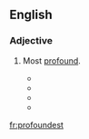 ==English==

===Adjective===
{{head|en|adjective superlative form}}

# {{context|obsolete|lang=en}} {{en-superlative of|profound}} Most [[profound]].
#* {{quote-book
|year=1850
|chapter=The Moral Spirit of Byron's Genius
|title=Lectures and Essays
|volume=1
|first=Henry
|last=Giles
|authorlink=Henry Giles
|location=Boston
|publisher=Ticknor, Reed and Fields
|page=149
|pageurl=http://books.google.com/books?id=dSIrAQAAIAAJ&pg=PA149&dq=profoundest
|passage=The capacity of sorrow belongs to our grandeur; and the loftiest of our race are those who have had the '''profoundest''' grief; because they have had the '''profoundest''' sympathies.
}}
#* {{quote-book
|year=1852
|title={{w|The Blithedale Romance}}
|first=Nathaniel
|last=Hawthorne
|authorlink=Nathaniel Hawthorne
|location=Boston
|publisher=Ticknor, Reed and Fields
|section=ch. 2
|url=http://www.gutenberg.org/ebooks/2081
|passage=The greatest obstacle to being heroic is the doubt whether one may not be going to prove one's self a fool; the truest heroism is, to resist the doubt; and the '''profoundest''' wisdom, to know when it ought to be resisted, and when to be obeyed.
}}
#* {{quote-book
|year=1901
|month=October
|title={{w|The Marrow of Tradition}}
|first=Charles Waddell
|last=Chesnutt
|authorlink=Charles Chesnutt
|location=Boston; New York
|publisher=Houghton, Mifflin
|page=233
|pageurl=http://books.google.com/books?id=1bgOAAAAIAAJ&pg=PA233&dq=profoundest
|passage=The workings of the human heart are the '''profoundest''' mystery of the universe.
}}
#* {{quote-song
|year=1994
|title=The Word of God
|composer=Catherine Faber
|artist=Echo's Children
|passage=The '''profoundest''' act of worship is to try to understand.
}}

[[fr:profoundest]]